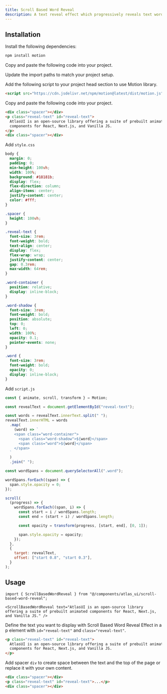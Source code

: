 ```yaml
---
title: Scroll Based Word Reveal
description: A text reveal effect which progressively reveals text word by word as you scroll.
---
```


<ComponentPreview
  name="scroll-based-word-reveal-demo"
/>

## Installation

<UsageTabs>

<TabsContent value="React/Next">

<Steps>

<Step>Install the following dependencies:</Step>

```bash
npm install motion 
```

<Step>Copy and paste the following code into your project.</Step>

<ComponentSource name="scroll-based-word-reveal" filePath="components/atlas_ui/scroll-based-word-reveal.tsx" />

<Step>Update the import paths to match your project setup.</Step>

</Steps>

</TabsContent>

<TabsContent value="JavaScript">

<Steps>

<Step>Add the following script to your project head section to use Motion library.</Step>

```html
<script src="https://cdn.jsdelivr.net/npm/motion@latest/dist/motion.js"></script>
```

<Step>Copy and paste the following code into your project.</Step>

```html
<div class="spacer"></div>
<p class="reveal-text" id="reveal-text">
  AtlasUI is an open-source library offering a suite of prebuilt animated
  components for React, Next.js, and Vanilla JS.
</p>
<div class="spacer"></div>
```

<Step>Add `style.css`</Step>

```css
body {
  margin: 0;
  padding: 0;
  min-height: 100vh;
  width: 100%;
  background: #18181b;
  display: flex;
  flex-direction: column;
  align-items: center;
  justify-content: center;
  color: #fff;
}

.spacer {
  height: 100vh;
}

.reveal-text {
  font-size: 3rem;
  font-weight: bold;
  text-align: center;
  display: flex;
  flex-wrap: wrap;
  justify-content: center;
  gap: 0.3rem;
  max-width: 64rem;
}

.word-container {
  position: relative;
  display: inline-block;
}

.word-shadow {
  font-size: 3rem;
  font-weight: bold;
  position: absolute;
  top: 0;
  left: 0;
  width: 100%;
  opacity: 0.1;
  pointer-events: none;
}

.word {
  font-size: 3rem;
  font-weight: bold;
  opacity: 0;
  display: inline-block;
}
```

<Step>Add `script.js`</Step>

```js
const { animate, scroll, transform } = Motion;

const revealText = document.getElementById("reveal-text");

const words = revealText.innerText.split(" ");
revealText.innerHTML = words
  .map(
    (word) => `
    <span class="word-container">
      <span class="word-shadow">${word}</span>
      <span class="word">${word}</span>
    </span>
  `
  )
  .join(" ");

const wordSpans = document.querySelectorAll(".word");

wordSpans.forEach((span) => {
  span.style.opacity = 0;
});

scroll(
  (progress) => {
    wordSpans.forEach((span, i) => {
      const start = i / wordSpans.length;
      const end = (start + i) / wordSpans.length;

      const opacity = transform(progress, [start, end], [0, 1]);

      span.style.opacity = opacity;
    });
  },
  {
    target: revealText,
    offset: ["start 0.8", "start 0.3"],
  }
);
```

</Steps>

</TabsContent>

</UsageTabs>

## Usage

<UsageTabs>

<TabsContent value="React/Next">

```tsx
import { ScrollBasedWordReveal } from "@/components/atlas_ui/scroll-based-word-reveal";
```

```tsx
<ScrollBasedWordReveal text="AtlasUI is an open-source library offering a suite of prebuilt animated components for React, Next.js, and Vanilla JS." />
```

</TabsContent>

<TabsContent value="JavaScript">

Define the text you want to display with Scroll Based Word Reveal Effect in a p element with `id="reveal-text"` and `class="reveal-text"`.

```html
<p class="reveal-text" id="reveal-text">
  AtlasUI is an open-source library offering a suite of prebuilt animated
  components for React, Next.js, and Vanilla JS.
</p>
```

Add spacer `div` to create space between the text and the top of the page or replace it with your own content.

```html {1,3} 
<div class="spacer"></div>
<p class="reveal-text" id="reveal-text">...</p>
<div class="spacer"></div>
```

</TabsContent>

</UsageTabs>
